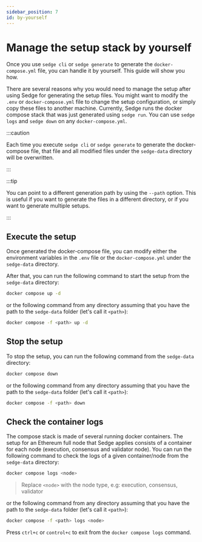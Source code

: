 ```yaml
---
sidebar_position: 7
id: by-yourself
---
```


# Manage the setup stack by yourself

Once you use `sedge cli` or `sedge generate` to generate the `docker-compose.yml` file, you can handle it by yourself. This guide will show you how.

There are several reasons why you would need to manage the setup after using Sedge for generating the setup files. You
might want to modify the `.env` or `docker-compose.yml` file to change the setup configuration, or simply copy these
files to another machine. Currently, Sedge runs the docker compose stack that was just generated using `sedge run`. You
can use `sedge logs` and `sedge down` on any `docker-compose.yml`.

:::caution

Each time you execute `sedge cli` or `sedge generate` to generate the docker-compose file, that file and all modified
files under the `sedge-data` directory will be overwritten.

:::

:::tip

You can point to a different generation path by using the `--path` option. This is useful if you want to generate the
files in a different directory, or if you want to generate multiple setups.

:::

## Execute the setup

Once generated the docker-compose file, you can modify either the environment variables in the `.env` file or the
`docker-compose.yml` under the `sedge-data` directory.

After that, you can run the following command to start the setup from the `sedge-data` directory:

```bash
docker compose up -d
```

or the following command from any directory assuming that you have the path to the `sedge-data` folder (let's call it `<path>`):

```bash
docker compose -f <path> up -d
```

## Stop the setup

To stop the setup, you can run the following command from the `sedge-data` directory:

```bash
docker compose down
```

or the following command from any directory assuming that you have the path to the `sedge-data` folder (let's call it `<path>`):

```bash
docker compose -f <path> down
```

## Check the container logs

The compose stack is made of several running docker containers. The setup for an Ethereum full node that Sedge applies consists of a container for each node (execution, consensus and validator node). You can run the following command to check the logs of a given container/node from the `sedge-data` directory:

```bash
docker compose logs <node>
```

> Replace `<node>` with the node type, e.g: execution, consensus, validator

or the following command from any directory assuming that you have the path to the `sedge-data` folder (let's call it `<path>`):

```bash
docker compose -f <path> logs <node>
```

Press `ctrl+c` or `control+c` to exit from the `docker compose logs` command. 